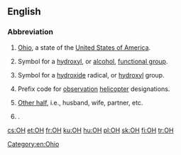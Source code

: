 {{also|oh|OH|óh|öh|он|өн|애}}
==English==

===Abbreviation===
{{rfc-header|Abbreviation}}
{{head|en|abbreviation}}

# {{label|en|US}} [[Ohio]], a state of the [[United States of America]].
# {{label|en|organic chemistry}} Symbol for a [[hydroxyl]], or [[alcohol]], [[functional group]].
# {{label|en|inorganic chemistry}} Symbol for a [[hydroxide]] radical, or [[hydroxyl]] group.
# {{label|en|US|army|aviation}} Prefix code for [[observation]] [[helicopter]] designations.
# {{label|en|Internet slang}} [[other half|Other half]], i.e., husband, wife, partner, etc.
# {{initialism of|office hours|lang=en}}.

{{catlangcode|en|States of the United States}}

[[Category:en:Ohio]]

[[cs:OH]]
[[et:OH]]
[[fr:OH]]
[[ku:OH]]
[[hu:OH]]
[[pl:OH]]
[[sk:OH]]
[[fi:OH]]
[[tr:OH]]